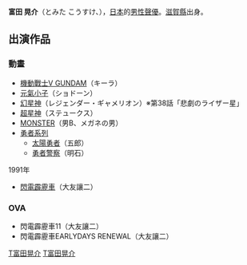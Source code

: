 {{noteTA|G1=Anime}}
{{配音員
|名字= 富田 晃介
|圖像=
|尺寸=
|說明=
|藝名= 富田 晃介<br />{{lang|ja|とみた こうすけ}}
|英文名=
|本名= 吉川 富和<br />{{lang|ja|よしかわ とみかず}}
|綽號=
|出生地= {{JPN}}[[滋賀縣|滋賀縣]]
|出身地=
|身高=
|體重=
|血型= B型
|生年= 1957
|生月= 7
|生日= 31
|歿年=
|歿月=
|歿日=
|所屬= 
|活動時期= 
|出道作= 
|代表作=
|網站=
|其他=
}}
{{Japanese|japanese=富田 晃介|kana=とみた こうすけ|romaji=Tomita Kōsuke}}
'''富田 晃介'''（とみた こうすけ、{{bd|1957年|7月31日}}），[[日本|日本]]的[[男性|男性]][[聲優|聲優]]。[[滋賀縣|滋賀縣]]出身。

==出演作品==
===動畫===
*[[機動戰士V_GUNDAM|機動戰士V GUNDAM]]（キーラ）
*[[元氣小子|元氣小子]]（ショドーン）
*[[幻星神|幻星神]]（レジェンダー・ギャメリオン）※第38話「悲劇のライザー星」
*[[超星神|超星神]]（ステュークス）
*[[MONSTER|MONSTER]]（男B、メガネの男）
*[[勇者系列|勇者系列]]
**[[太陽勇者|太陽勇者]]（五郎）
**[[勇者警察|勇者警察]]（明石）
;1991年
*[[閃電霹靂車|閃電霹靂車]]（大友讓二）

===OVA===
*閃電霹靂車11（大友讓二）
*閃電霹靂車EARLYDAYS RENEWAL（大友讓二）



{{DEFAULTSORT:Tomita Kousuke}}
[[Category:日本男性配音員|T富田晃介]]
[[Category:滋賀縣出身人物|T富田晃介]]